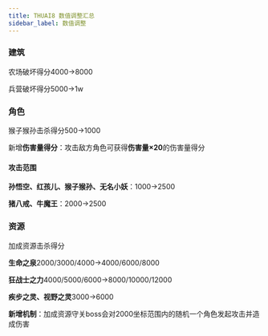 ```yaml
---
title: THUAI8 数值调整汇总
sidebar_label: 数值调整
---
```


### 建筑

农场破坏得分4000->8000

兵营破坏得分5000->1w

### 角色

猴子猴孙击杀得分500->1000

新增**伤害量得分**：攻击敌方角色可获得**伤害量×20**的伤害量得分

#### 攻击范围

**孙悟空、红孩儿、猴子猴孙、无名小妖**：1000->2500

**猪八戒、牛魔王**：2000->2500

### 资源

加成资源击杀得分

**生命之泉**2000/3000/4000->4000/6000/8000

**狂战士之力**4000/5000/6000->8000/10000/12000

**疾步之灵、视野之灵**3000->6000

**新增机制**：加成资源守关boss会对2000坐标范围内的随机一个角色发起攻击并造成伤害